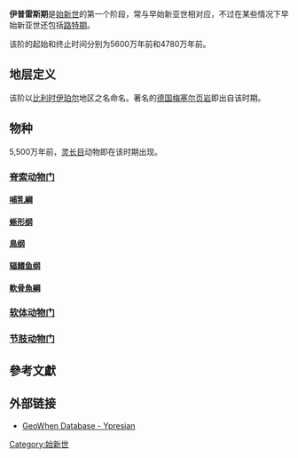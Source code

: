 
{{Tertiary graphical timeline}}
'''伊普雷斯期'''是[[始新世|始新世]]的第一个阶段，常与早始新亚世相对应，不过在某些情况下早始新亚世还包括[[路特期|路特期]]。

该阶的起始和终止时间分别为5600万年前和4780万年前。

== 地层定义 ==
该阶以[[比利时|比利时]][[伊珀尔|伊珀尔]]地区之名命名。著名的[[德国|德国]][[梅塞尔坑|梅塞尔页岩]]即出自该时期。

== 物种 ==
{{动态列表}}
5,500万年前，[[灵长目|灵长目]]动物即在该时期出现。
=== [[脊索动物门|脊索动物门]] ===
==== [[哺乳綱|哺乳綱]] ====
==== [[蜥形纲|蜥形纲]] ====
==== [[鳥纲|鳥纲]] ====
==== [[辐鳍鱼纲|辐鳍鱼纲]] ====
==== [[軟骨魚綱|軟骨魚綱]] ====

=== [[软体动物门|软体动物门]] ===
=== [[节肢动物门|节肢动物门]] ===
==參考文獻==
{{Reflist|refs=}}
==外部链接==
*[http://www.stratigraphy.org/geowhen/stages/Ypresian.html GeoWhen Database - Ypresian]{{Wayback|url=http://www.stratigraphy.org/geowhen/stages/Ypresian.html |date=20081122015516 }}

[[Category:始新世|Category:始新世]]

{{geol-stub}}